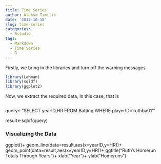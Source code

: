 ```yaml
---
title: Time Series
author: Aleksa Timilic
date: '2017-10-18'
slug: time-series
categories:
  - Rstudio
tags:
  - Markdown
  - Time Series
  - R
---
```


Firstly, we bring in the libraries and turn off the warning messages
```r
library(Lahman)
library(sqldf)
library(ggplot2)
```

Now, we extract the required data, in this case, that is
```r

```

query<-"SELECT yearID,HR
FROM Batting
WHERE playerID='ruthba01'"

result<-sqldf(query)

### Visualizing the Data

ggplot()+
  geom_line(data=result,aes(x=yearID,y=HR))+
  geom_point(data=result,aes(x=yearID,y=HR))+
  ggtitle("Ruth's Homerun Totals Through Years")+
  xlab("Year")+
  ylab("Homeruns")